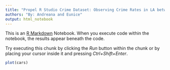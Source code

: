 ---
title: "Propel R Studio Crime Dataset: Observing Crime Rates in LA between 2020 vs 2022"
authors: "By: Andreana and Eunice" 
output: html_notebook
---

This is an [R Markdown](http://rmarkdown.rstudio.com) Notebook. When you execute code within the notebook, the results appear beneath the code.

Try executing this chunk by clicking the *Run* button within the chunk or by placing your cursor inside it and pressing *Ctrl+Shift+Enter*.

```{r}
plot(cars)
```
